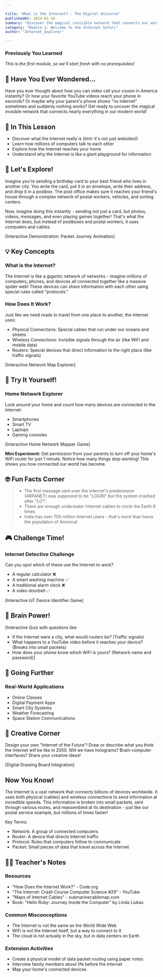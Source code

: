 ```yaml
---

title: "What is the Internet? - The Digital Universe"
publishedAt: 2024-01-10
summary: "Discover the magical invisible network that connects our world! Learn how the Internet works, from data packets to global connections, through fun activities and experiments."
category: "Module 1: Welcome to the Internet Safari"
author: "Internet_Explorer"

---
```

### Previously You Learned
*This is the first module, so we'll start fresh with no prerequisites!*

## 🤔 Have You Ever Wondered...
Have you ever thought about how you can video call your cousin in America instantly? Or how your favorite YouTube videos reach your phone in seconds? Or maybe why your parent's phone shows "no internet" sometimes and suddenly nothing works? Get ready to uncover the magical invisible network that connects nearly everything in our modern world!

## 🎯 In This Lesson
- Discover what the Internet really is (hint: it's not just websites!)
- Learn how millions of computers talk to each other
- Explore how the Internet reaches your home
- Understand why the Internet is like a giant playground for information

## 🧪 Let's Explore!
Imagine you're sending a birthday card to your best friend who lives in another city. You write the card, put it in an envelope, write their address, and drop it in a postbox. The post office makes sure it reaches your friend's house through a complex network of postal workers, vehicles, and sorting centers.

Now, imagine doing this instantly - sending not just a card, but photos, videos, messages, and even playing games together! That's what the Internet does, but instead of postboxes and postal workers, it uses computers and cables.

[Interactive Demonstration: Packet Journey Animation]

## 💡 Key Concepts

### What is the Internet?
The Internet is like a gigantic network of networks - imagine millions of computers, phones, and devices all connected together like a massive spider web! These devices can share information with each other using special rules called "protocols."

### How Does It Work?
Just like we need roads to travel from one place to another, the Internet uses:
- Physical Connections: Special cables that run under our oceans and streets
- Wireless Connections: Invisible signals through the air (like WiFi and mobile data)
- Routers: Special devices that direct information to the right place (like traffic signals)

[Interactive Network Map Explorer]

## 🏃 Try It Yourself!
### Home Network Explorer
Look around your home and count how many devices are connected to the Internet:
- Smartphones
- Smart TV
- Laptops
- Gaming consoles

[Interactive Home Network Mapper Game]

**Mini Experiment:** Get permission from your parents to turn off your home's WiFi router for just 1 minute. Notice how many things stop working! This shows you how connected our world has become.

## 🤓 Fun Facts Corner
> - The first message sent over the Internet's predecessor (ARPANET) was supposed to be "LOGIN" but the system crashed after "LO"!
> - There are enough underwater Internet cables to circle the Earth 8 times
> - India has over 700 million Internet users - that's more than twice the population of America!

## 🎮 Challenge Time!
### Internet Detective Challenge
Can you spot which of these use the Internet to work?
- A regular calculator ❌
- A smart washing machine ✅
- A traditional alarm clock ❌
- A video doorbell ✅

[Interactive IoT Device Identifier Game]

## 📝 Brain Power!
[Interactive Quiz with questions like:
- If the Internet were a city, what would routers be? (Traffic signals)
- What happens to a YouTube video before it reaches your device? (Breaks into small packets)
- How does your phone know which WiFi is yours? (Network name and password)]

## 🌈 Going Further
### Real-World Applications
- Online Classes
- Digital Payment Apps
- Smart City Systems
- Weather Forecasting
- Space Station Communications

## 🎨 Creative Corner
Design your own "Internet of the Future"! Draw or describe what you think the Internet will be like in 2050. Will we have holograms? Brain-computer interfaces? Share your creative ideas!

[Digital Drawing Board Integration]

## Now You Know!
The Internet is a vast network that connects billions of devices worldwide. It uses both physical (cables) and wireless connections to send information at incredible speeds. This information is broken into small packets, sent through various routes, and reassembled at its destination - just like our postal service example, but millions of times faster!

Key Terms:
- Network: A group of connected computers
- Router: A device that directs Internet traffic
- Protocol: Rules that computers follow to communicate
- Packet: Small pieces of data that travel across the Internet

## 👩‍🏫 Teacher's Notes
### Resources
- "How Does the Internet Work?" - Code.org
- "The Internet: Crash Course Computer Science #29" - YouTube
- "Maps of Internet Cables" - submarinecablemap.com
- Book: "Hello Ruby: Journey Inside the Computer" by Linda Liukas

### Common Misconceptions
- The Internet is not the same as the World Wide Web
- WiFi is not the Internet itself, but a way to connect to it
- The cloud is not actually in the sky, but in data centers on Earth

### Extension Activities
- Create a physical model of data packet routing using paper notes
- Interview family members about life before the Internet
- Map your home's connected devices